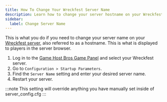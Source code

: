 ```yaml
---
title: How To Change Your Wreckfest Server Name
description: Learn how to change your server hostname on your Wreckfest server.
sidebar:
  label: Change Server Name
---
```


This is what you do if you need to change your server name on your [Wreckfest server](https://www.gamehostbros.com/wreckfest-server-hosting/), also referred to as a hostname. This is what is displayed to players in the server browser.
<Steps>
1. Log in to the [Game Host Bros Game Panel](https://panel.gamehostbros.com/) and select your Wreckfest server.
2. Go to `Configuration > Startup Parameters`.
3. Find the `Server Name` setting and enter your desired server name.
4. Restart your server.
</Steps>
:::note
This setting will override anything you have manually set inside of server_config.cfg
:::